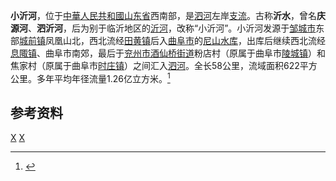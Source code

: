 {{Infobox River
  | river_name      = 小沂河
  | image_name      =
  | image_size      = 
  | caption         = 
  | origin          = [[山东省|山东省]][[邹城市|邹城市]][[城前镇|城前镇]]凤凰山北
  | mouth           = 山东省[[兖州市|兖州市]][[酒仙桥街道_(兖州市)|酒仙桥街道]]粉店村北[[泗河|泗河]]
  | basin_countries = {{PRC}}
  | length          = 58公里
  | elevation       = 
  | mouth_elevation = 
  | discharge       = 
  | watershed       = 622平方公里
}}
'''小沂河'''，位于[[中華人民共和國|中華人民共和國]][[山东省|山东省]]西南部，是[[泗河|泗河]]左岸[[支流|支流]]。古称'''沂水'''，曾名'''庆源河'''、'''泗沂河'''，后为别于临沂地区的[[沂河|沂河]]，改称“小沂河”。小沂河发源于[[邹城市|邹城市]]东部[[城前镇|城前镇]]凤凰山北，西北流经[[田黄镇|田黄镇]]后入[[曲阜市|曲阜市]]的[[尼山水库|尼山水库]]，出库后继续西北流经[[息陬镇|息陬镇]]、曲阜市南郊，最后于[[兖州市|兖州市]][[酒仙桥街道_(兖州市)|酒仙桥街道]]粉店村（原属于曲阜市[[陵城镇|陵城镇]]）和焦家村（原属于曲阜市[[时庄街道|时庄镇]]）之间汇入[[泗河|泗河]]。全长58公里，流域面积622平方公里。多年平均年径流量1.26亿立方米。<ref name="中国河湖大典">{{cite book zh |author=《[[中国河湖大典|中国河湖大典]]》编纂委员会 |title=《中国河湖大典·淮河卷》 |format=M |edition=1 |location=北京 |publisher=中国水利水电出版社 |date=2010年9月 |pages=165页 |id= ISBN 978-7-5084-7953-8}}</ref>
==参考资料==
{{reflist}}
{{淮河}}
[[Category:沂沭泗河水系|X]]
[[Category:山东河流|X]]